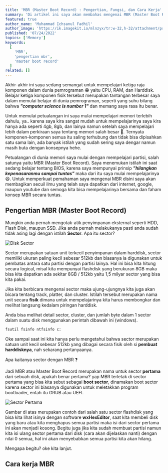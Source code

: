 ---
title: 'MBR (Master Boot Record) : Pengertian, Fungsi, dan Cara Kerja'
summary: 'Di artikel ini saya akan membahas mengenai MBR (Master Boot Record) : Pengertian, Fungsi, dan Cara Kerja.'
featured: true
author_name: 'Muhammad Ichsanul Fadhil'
author_image: 'https://ik.imagekit.io/mlnzyx/tr:w-32,h-32/attachment/profile.webp'
published: '07/24/2022'
topics: ['Memory']
keywords:
  [
    'MBR',
    'pengertian mbr',
    'master boot record'
  ]
related: []
---

Akhir-akhir ini saya sedang semangat untuk mempelajari ketiga raja komponen dalam dunia pemrograman 😁 yaitu CPU, RAM, dan Harddisk. Belajar ketiga komponen fisik tersebut merupakan tantangan terbesar saya dalam memulai belajar di dunia pemrograman, seperti yang suhu bilang bahwa ***"computer science is number 1"*** dan memang saya rasa itu benar.

Untuk memulai petualangan ini saya mulai mempelajari memori terlebih dahulu, ya.. karena saya kira sangat mudah untuk mempelajarinya saya kira hanya ada seperti 4gb, 8gb, dan lainya namun setelah saya mempelajari lebih dalam perkiraan saya tentang memori salah besar 🥲. Ternyata komponen-komponen semua itu saling terhubung dan tidak bisa dipisahkan satu sama lain, ada banyak istilah yang sudah sering saya dengar namun masih buta dengan konsepnya hehe.

Petualangan di dunia memori saya mulai dengan mempelajari partisi, salah satunya yaitu MBR (Master Boot Record). Saya menemukan istilah ini saat sedang belajar tentang BIOS, karena saya mempunyai prinsip ***"hilangkan kepenasaranmu sampai tuntas"*** maka dari itu saya mulai mempelajarinya 😆. Untuk memperkuat pemahaman saya mengenai MBR disini saya akan membagikan secuil ilmu yang telah saya dapatkan dari internet, google, maupun youtube dan semoga kita bisa mempelajarinya bersama dan faham konsep MBR secara tuntas.

## Pengertian MBR (Master Boot Record)

Mungkin anda pernah mengotak-atik penyimpanan eksternal seperti HDD, Flash Disk, maupun SSD. Jika anda pernah melakukanya pasti anda sudah tidak asing lagi dengan istilah **Sector**. Apa itu sector?

![Disk Sector](https://ik.imagekit.io/uvma3bkbp/Proyek_Baru_rlY9BpZHt.png?ik-sdk-version=javascript-1.4.3&updatedAt=1658722224720 'Disk Sector')

Sector merupakan satuan unit terkecil penyimpanan dalam harddisk, sector memiliki ukuran paling kecil sebesar 512kb dan biasanya ia digunakan untuk pembatas antara satu partisi dengan partisi lainya. Hal ini bisa kita hitung secara logical, misal kita mempunyai flashdisk yang berukuran 8GB maka bisa kita dapatkan ada sekitar 8GB / 512kb yaitu 1,5 milyar sector yang bisa kita pakai.

Jika kita berbicara mengenai sector maka ujung-ujungnya kita juga akan bicara tentang track, platter, dan cluster. Istilah tersebut merupakan nama unit secara **fisik** dimana untuk mempelajarinya kita harus membongkar dan melihat langsung kedalam piringan harddisk.

Anda bisa melihat detail sector, cluster, dan jumlah byte dalam 1 sector dalam suatu disk menggunakan perintah dibawah ini (windows).

```bash
fsutil fsinfo ntfsinfo c:
```

Oke sampai saat ini kita hanya perlu mengetahui bahwa sector merupakan satuan unit kecil sebesar 512kb yang dibagai secara fisik oleh si **pembuat harddisknya**, nah sekarang pertanyaanya. 

Apa kaitanya sector dengan MBR ❓

Jadi MBR atau Master Boot Record merupakan nama untuk sector **pertama** dari sebuah disk, apakah benar pertama? yap MBR terletak di sector pertama yang bisa kita sebut sebagai **boot sector**, dinamakan boot sector karena sector ini biasanya digunakan untuk meletakkan program bootloader, entah itu GRUB atau UEFI. 

![Sector Pertama](https://ik.imagekit.io/uvma3bkbp/hex-editor_Ae4zZTr0u.jpg?ik-sdk-version=javascript-1.4.3&updatedAt=1658723645670 'Sector Pertama')

Gambar di atas merupakan contoh dari salah satu sector flashdisk yang bisa kita lihat isinya dengan software **wxHexEditor**, saat kita membeli disk yang baru atau kita menghapus semua partisi maka isi dari sector pertama ini akan menjadi kosong. Begitu juga jika kita sudah membuat partisi namun kita isi ulang sector pertama dari disk (cara akan dijelaskan nanti) dengan nilai 0 semua, hal ini akan menyebabkan semua partisi kita akan hilang.

Mengapa begitu? oke kita lanjut.

## Cara kerja MBR







